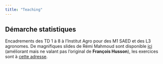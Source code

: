 ```yaml
---
title: "Teaching"
---
```


## Démarche statistiques

Encadrements des TD 1 à 8 à l'Institut Agro pour des M1 SAED et des L3 agronomes. De magnifiques slides de Rémi Mahmoud sont disponible [ici](https://demarche-stat-lesson.netlify.app/) (améliorant mais ne valant pas l'original de **François Husson**), les exercices sont à [cette adresse](https://agrocampusds.github.io/demarche_statistique/).